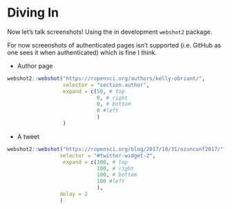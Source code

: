 # Diving In

Now let's talk screenshots! Using the in development `webshot2` package.

For now screenshots of authenticated pages isn't supported (i.e. GitHub as one sees it when authenticated) which is fine I think.

* Author page


```r
webshot2::webshot("https://ropensci.org/authors/kelly-obriant/",
                  selector = "section.author",
                  expand = c(50, # top
                             0, # right
                             0, # bottom
                             0 #left
                             )
                  )

```

* A tweet

```r
webshot2::webshot("https://ropensci.org/blog/2017/10/31/ozunconf2017/",
                 selector = "#twitter-widget-2",
                  expand = c(100, # top
                             100, # right
                             100, # bottom
                             100 #left
                             ),
                 delay = 2
                 )
```